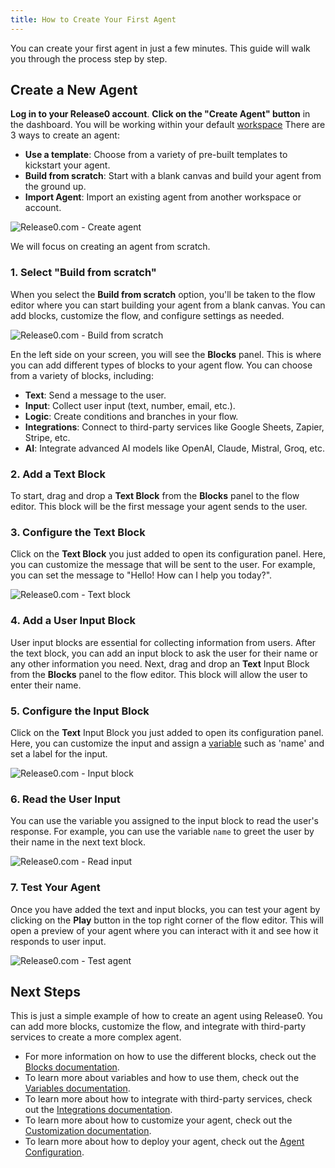 ```yaml
---
title: How to Create Your First Agent
---
```


You can create your first agent in just a few minutes. This guide will walk you through the process step by step.

## Create a New Agent
**Log in to your Release0 account**.
**Click on the "Create Agent" button** in the dashboard. You will be working within your default [workspace](/workspace/general)
There are 3 ways to create an agent:
- **Use a template**: Choose from a variety of pre-built templates to kickstart your agent.
- **Build from scratch**: Start with a blank canvas and build your agent from the ground up.
- **Import Agent**: Import an existing agent from another workspace or account.

<Frame style={{ maxWidth: '400px' }}>
  <img src="/images/agent-settings/create-agent.png" alt="Release0.com -  Create agent" />
</Frame>

We will focus on creating an agent from scratch.
### 1. Select "Build from scratch"
When you select the **Build from scratch** option, you'll be taken to the flow editor where you can start building your agent from a blank canvas. You can add blocks, customize the flow, and configure settings as needed.
<Frame style={{ maxWidth: '800px' }}>
  <img src="/images/guides/create-first-agent/build-from-scratch.png" alt="Release0.com - Build from scratch" />
</Frame>

En the left side on your screen, you will see the **Blocks** panel. This is where you can add different types of blocks to your agent flow. You can choose from a variety of blocks, including:
- **Text**: Send a message to the user.
- **Input**: Collect user input (text, number, email, etc.).
- **Logic**: Create conditions and branches in your flow.
- **Integrations**: Connect to third-party services like Google Sheets, Zapier, Stripe, etc.
- **AI**: Integrate advanced AI models like OpenAI, Claude, Mistral, Groq, etc.

### 2. Add a Text Block
To start, drag and drop a **Text Block** from the **Blocks** panel to the flow editor. This block will be the first message your agent sends to the user.


### 3. Configure the Text Block
Click on the **Text Block** you just added to open its configuration panel. Here, you can customize the message that will be sent to the user. For example, you can set the message to "Hello! How can I help you today?".

<Frame style={{ maxWidth: '600px' }}>
  <img src="/images/guides/create-first-agent/text-block.gif" alt="Release0.com - Text block" />
</Frame>

### 4. Add a User Input Block
User input blocks are essential for collecting information from users. After the text block, you can add an input block to ask the user for their name or any other information you need.
Next, drag and drop an **Text** Input Block from the **Blocks** panel to the flow editor. This block will allow the user to enter their name.
### 5. Configure the Input Block
Click on the **Text** Input Block you just added to open its configuration panel. Here, you can customize the input and assign a [variable](/editor/variables) such as 'name' and set a label for the input.

<Frame style={{ maxWidth: '600px' }}>
  <img src="/images/guides/create-first-agent/input-block.gif" alt="Release0.com - Input block" />
</Frame>

### 6. Read the User Input
You can use the variable you assigned to the input block to read the user's response. For example, you can use the variable `name` to greet the user by their name in the next text block.

  <Frame style={{ maxWidth: '600px' }}>
    <img src="/images/guides/create-first-agent/read-input.gif" alt="Release0.com - Read input" />
  </Frame>

### 7. Test Your Agent
Once you have added the text and input blocks, you can test your agent by clicking on the **Play** button in the top right corner of the flow editor. This will open a preview of your agent where you can interact with it and see how it responds to user input.
<Frame style={{ maxWidth: '600px' }}>
  <img src="/images/guides/create-first-agent/test-agent.gif" alt="Release0.com - Test agent" />
</Frame>

## Next Steps

This is just a simple example of how to create an agent using Release0. You can add more blocks, customize the flow, and integrate with third-party services to create a more complex agent. 

- For more information on how to use the different blocks, check out the [Blocks documentation](/editor/blocks/overview).
- To learn more about variables and how to use them, check out the [Variables documentation](/editor/variables).
- To learn more about how to integrate with third-party services, check out the [Integrations documentation](/integrations/overview).
- To learn more about how to customize your agent, check out the [Customization documentation](/theme/overview).
- To learn more about how to deploy your agent, check out the [Agent Configuration](/editor/agent-settings/agent-settings).